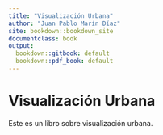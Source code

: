 ```yaml
---
title: "Visualización Urbana"
author: "Juan Pablo Marín Díaz"
site: bookdown::bookdown_site
documentclass: book
output:
  bookdown::gitbook: default
  bookdown::pdf_book: default
---
```


# Visualización Urbana {-}

Este es un libro sobre visualización urbana.

